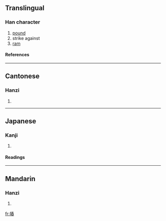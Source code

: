 ==Translingual==

===Han character===
{{Han char|rn=64|rad=手|as=11|sn=14|four=|canj=手手大X (QQKX)}}
# [[pound]]
# strike against
# [[ram]]

====References====
{{Han ref|kx=0449.150|dkj=12565|dj=0800.010|hdz=31941.080|uh=644F|ud=25679}}

----
==Cantonese==

===Hanzi===
{{yue-hanzi|jyut=}}
# {{defn|Cantonese}}

----
==Japanese==

===Kanji===
{{ja-kanji|grade=|rs=手11}}
# {{defn|Japanese}} 

====Readings====
{{ja-readings|on=[[しょう]] (shō), [[しゅ]] (shu)|kun=[[つく]] (tsuku)}}

----
==Mandarin==

===Hanzi===
{{cmn-hanzi|pin=[[chōng]] ([[chong1]]), [[zhé]] ([[zhe2]])|wg=ch'ung<sup>1</sup>, che<sup>2</sup>}}
# {{defn|Mandarin}}

[[fr:摏]]